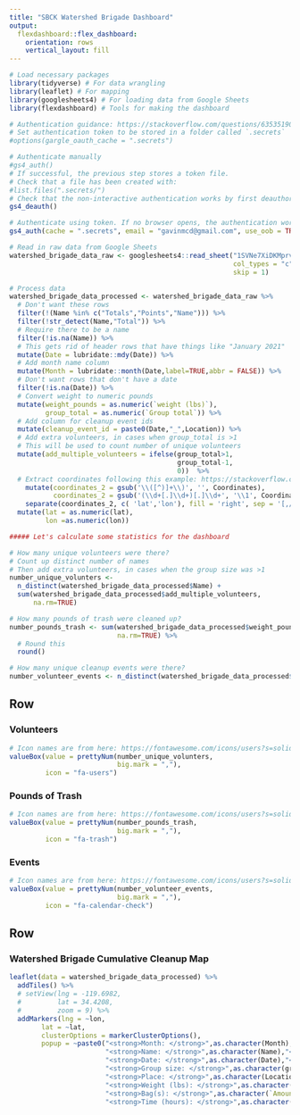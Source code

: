 ```yaml
---
title: "SBCK Watershed Brigade Dashboard"
output:
  flexdashboard::flex_dashboard:
    orientation: rows
    vertical_layout: fill
---
```


<style>

body {
  padding-top:0px
}

.navbar{
  visibility: hidden
}

</style>

```r
# Load necessary packages
library(tidyverse) # For data wrangling
library(leaflet) # For mapping 
library(googlesheets4) # For loading data from Google Sheets
library(flexdashboard) # Tools for making the dashboard

# Authentication guidance: https://stackoverflow.com/questions/63535190/connect-to-googlesheets-via-shiny-in-r-with-googlesheets4/70215575#70215575
# Set authentication token to be stored in a folder called `.secrets`
#options(gargle_oauth_cache = ".secrets")

# Authenticate manually
#gs4_auth()
# If successful, the previous step stores a token file.
# Check that a file has been created with:
#list.files(".secrets/")
# Check that the non-interactive authentication works by first deauthorizing: 
gs4_deauth()

# Authenticate using token. If no browser opens, the authentication works.
gs4_auth(cache = ".secrets", email = "gavinmcd@gmail.com", use_oob = TRUE)

# Read in raw data from Google Sheets
watershed_brigade_data_raw <- googlesheets4::read_sheet("1SVNe7XiDKMprvO3PnNbQBSRoYau1JbyqwHhx6Dz67jc",
                                                        col_types = "c",
                                                        skip = 1) 
```

```r
# Process data
watershed_brigade_data_processed <- watershed_brigade_data_raw %>% 
  # Don't want these rows
  filter(!(Name %in% c("Totals","Points","Name"))) %>%
  filter(!str_detect(Name,"Total")) %>%
  # Require there to be a name
  filter(!is.na(Name)) %>%
  # This gets rid of header rows that have things like "January 2021"
  mutate(Date = lubridate::mdy(Date)) %>%
  # Add month name column
  mutate(Month = lubridate::month(Date,label=TRUE,abbr = FALSE)) %>%
  # Don't want rows that don't have a date
  filter(!is.na(Date)) %>%
  # Convert weight to numeric pounds
  mutate(weight_pounds = as.numeric(`weight (lbs)`),
         group_total = as.numeric(`Group total`)) %>%
  # Add column for cleanup event ids
  mutate(cleanup_event_id = paste0(Date,"_",Location)) %>%
  # Add extra volunteers, in cases when group_total is >1
  # This will be used to count number of unique volunteers
  mutate(add_multiple_volunteers = ifelse(group_total>1,
                                          group_total-1,
                                          0))  %>%
  # Extract coordinates following this example: https://stackoverflow.com/questions/39009626/r-sets-of-coordinates-extract-from-string/39010020#39010020
    mutate(coordinates_2 = gsub('\\([^)]+\\)', '', Coordinates),
           coordinates_2 = gsub('(\\d+[.]\\d+)[.]\\d+', '\\1', Coordinates)) %>%
    separate(coordinates_2, c( 'lat','lon'), fill = 'right', sep = '[,/]', convert = TRUE) %>%
  mutate(lat = as.numeric(lat),
         lon =as.numeric(lon))

##### Let's calculate some statistics for the dashboard

# How many unique volunteers were there?
# Count up distinct number of names
# Then add extra volunteers, in cases when the group size was >1
number_unique_volunters <-
  n_distinct(watershed_brigade_data_processed$Name) +
  sum(watershed_brigade_data_processed$add_multiple_volunteers,
      na.rm=TRUE)

# How many pounds of trash were cleaned up?
number_pounds_trash <- sum(watershed_brigade_data_processed$weight_pounds,
                           na.rm=TRUE) %>%
  # Round this
  round()

# How many unique cleanup events were there?
number_volunteer_events <- n_distinct(watershed_brigade_data_processed$cleanup_event_id)
```

Row
-----------------------------------------------------------------------

### Volunteers {.value-box}

```r
# Icon names are from here: https://fontawesome.com/icons/users?s=solid&f=classic
valueBox(value = prettyNum(number_unique_volunters, 
                           big.mark = ","),
         icon = "fa-users")
```

### Pounds of Trash {.value-box}

```r
# Icon names are from here: https://fontawesome.com/icons/users?s=solid&f=classic
valueBox(value = prettyNum(number_pounds_trash, 
                           big.mark = ","),
         icon = "fa-trash")
```

### Events {.value-box}

```r
# Icon names are from here: https://fontawesome.com/icons/users?s=solid&f=classic
valueBox(value = prettyNum(number_volunteer_events, 
                           big.mark = ","),
         icon = "fa-calendar-check")
```

Row
-----------------------------------------------------------------------

### Watershed Brigade Cumulative Cleanup Map

```r
leaflet(data = watershed_brigade_data_processed) %>%
  addTiles() %>%
  # setView(lng = -119.6982,
  #         lat = 34.4208,
  #         zoom = 9) %>%
  addMarkers(lng = ~lon,
        lat = ~lat,
        clusterOptions = markerClusterOptions(),
        popup = ~paste0("<strong>Month: </strong>",as.character(Month),"<br>",
                        "<strong>Name: </strong>",as.character(Name),"<br>",
                        "<strong>Date: </strong>",as.character(Date),"<br>",
                        "<strong>Group size: </strong>",as.character(group_total),"<br>",
                        "<strong>Place: </strong>",as.character(Location),"<br>",
                        "<strong>Weight (lbs): </strong>",as.character(weight_pounds),"<br>",
                        "<strong>Bag(s): </strong>",as.character(`Amount of trash (bags)`),"<br>",
                        "<strong>Time (hours): </strong>",as.character(Hours)))
```


